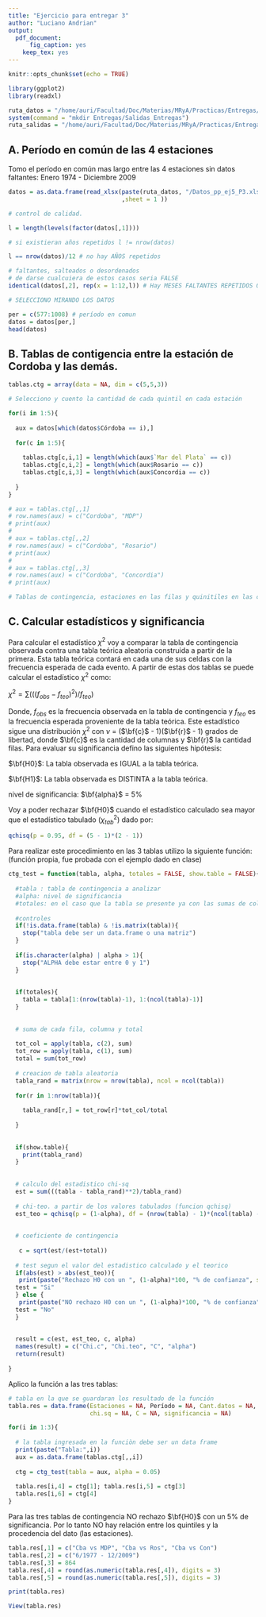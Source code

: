 ```yaml
---
title: "Ejercicio para entregar 3"
author: "Luciano Andrian"
output:
  pdf_document: 
      fig_caption: yes
    keep_tex: yes
---
```


  <style>
p.caption {
  font-size: 0.9em;
}
</style>

```r
knitr::opts_chunk$set(echo = TRUE)
```

```r
library(ggplot2)
library(readxl)
```

```r
ruta_datos = "/home/auri/Facultad/Doc/Materias/MRyA/Practicas/Entregas/"
system(command = "mkdir Entregas/Salidas_Entregas") 
ruta_salidas = "/home/auri/Facultad/Doc/Materias/MRyA/Practicas/Entregas/Salidas_Entregas" 
```


## A. Período en común de las 4 estaciones

Tomo el período en común mas largo entre las 4 estaciones sin datos faltantes: Enero 1974 - Diciembre 2009

```r
datos = as.data.frame(read_xlsx(paste(ruta_datos, "/Datos_pp_ej5_P3.xlsx", sep = "")
                                ,sheet = 1 ))

# control de calidad.

l = length(levels(factor(datos[,1])))

# si existieran años repetidos l != nrow(datos)

l == nrow(datos)/12 # no hay AÑOS repetidos

# faltantes, salteados o desordenados
# de darse cualcuiera de estos casos seria FALSE
identical(datos[,2], rep(x = 1:12,l)) # Hay MESES FALTANTES REPETIDOS O SALTEADOS.

# SELECCIONO MIRANDO LOS DATOS

```

```r
per = c(577:1008) # período en comun
datos = datos[per,]
head(datos)
```

## B. Tablas de contigencia entre la estación de Cordoba y las demás.

```r
tablas.ctg = array(data = NA, dim = c(5,5,3))

# Selecciono y cuento la cantidad de cada quintil en cada estación

for(i in 1:5){
  
  aux = datos[which(datos$Córdoba == i),]
  
  for(c in 1:5){
    
    tablas.ctg[c,i,1] = length(which(aux$`Mar del Plata` == c))
    tablas.ctg[c,i,2] = length(which(aux$Rosario == c))
    tablas.ctg[c,i,3] = length(which(aux$Concordia == c))
    
  }
}

```

```r
# aux = tablas.ctg[,,1]
# row.names(aux) = c("Cordoba", "MDP")
# print(aux)
# 
# aux = tablas.ctg[,,2]
# row.names(aux) = c("Cordoba", "Rosario")
# print(aux)
# 
# aux = tablas.ctg[,,3]
# row.names(aux) = c("Cordoba", "Concordia")
# print(aux)

# Tablas de contingencia, estaciones en las filas y quinitiles en las columnas.

```


## C. Calcular estadísticos y significancia

Para calcular el estadístico $\chi^2$ voy a comparar la tabla de contingencia observada contra una tabla teórica aleatoria construida a partir de la primera. Esta tabla teórica contará en cada una de sus celdas con la frecuencia esperada de cada evento. A partir de estas dos tablas se puede calcular el estadístico $\chi^2$ como:

$\chi^2 = \sum(((f_{obs} - f_{teo})^2)/f_{teo})$

Donde, $f_{obs}$ es la frecuencia observada en la tabla de contingencia y $f_{teo}$ es la frecuencia esperada proveniente de la tabla teórica. 
Este estadístico sigue una distribución $\chi^2$ con $\nu$ = ($\bf{c}$ - 1)($\bf{r}$ - 1) grados de libertad, donde $\bf{c}$ es la cantidad de columnas y $\bf{r}$ la cantidad filas. Para evaluar su significancia defino las siguientes hipótesis:

$\bf{H0}$: La tabla observada es  IGUAL a la tabla teórica.  

$\bf{H1}$: La tabla observada es DISTINTA a la tabla teórica.

nivel de significancia: $\bf{alpha}$ = 5%

Voy a poder rechazar $\bf{H0}$ cuando el estadístico calculado sea mayor que el estadístico tabulado ($\chi_{tab}^2$) dado por:
```r
qchisq(p = 0.95, df = (5 - 1)*(2 - 1))
```

 Para realizar este procedimiento en las 3 tablas utilizo la siguiente función:
 (función propia, fue probada con el ejemplo dado en clase)

```r
ctg_test = function(tabla, alpha, totales = FALSE, show.table = FALSE){
  
  #tabla : tabla de contingencia a analizar
  #alpha: nivel de significancia
  #totales: en el caso que la tabla se presente ya con las sumas de columnas y filas
  
  #controles
  if(!is.data.frame(tabla) & !is.matrix(tabla)){
    stop("tabla debe ser un data.frame o una matriz")
  }
  
  if(is.character(alpha) | alpha > 1){
    stop("ALPHA debe estar entre 0 y 1")
  }
  
  
  if(totales){
    tabla = tabla[1:(nrow(tabla)-1), 1:(ncol(tabla)-1)]
  } 
  
  
  # suma de cada fila, columna y total
  
  tot_col = apply(tabla, c(2), sum)
  tot_row = apply(tabla, c(1), sum)
  total = sum(tot_row)
  
  # creacion de tabla aleatoria
  tabla_rand = matrix(nrow = nrow(tabla), ncol = ncol(tabla))
  
  for(r in 1:nrow(tabla)){
    
    tabla_rand[r,] = tot_row[r]*tot_col/total
   
  }
  
  
  if(show.table){
    print(tabla_rand)
  }
  
  
  # calculo del estadistico chi-sq
  est = sum(((tabla - tabla_rand)**2)/tabla_rand)
  
  # chi-teo. a partir de los valores tabulados (funcion qchisq)
  est_teo = qchisq(p = (1-alpha), df = (nrow(tabla) - 1)*(ncol(tabla) - 1))
  
  
  # coeficiente de contingencia 
  
   c = sqrt(est/(est+total)) 
  
  # test segun el valor del estadistico calculado y el teorico
  if(abs(est) > abs(est_teo)){
   print(paste("Rechazo H0 con un ", (1-alpha)*100, "% de confianza", sep = ""), quote = F)
  test = "Si"
  } else {
   print(paste("NO rechazo H0 con un ", (1-alpha)*100, "% de confianza", sep = ""), quote = F)
  test = "No"
  }
  
  
  result = c(est, est_teo, c, alpha)
  names(result) = c("Chi.c", "Chi.teo", "C", "alpha")
  return(result) 
  
}

```



Aplico la función a las tres tablas:

```r

# tabla en la que se guardaran los resultado de la función
tabla.res = data.frame(Estaciones = NA, Período = NA, Cant.datos = NA,
                       chi.sq = NA, C = NA, significancia = NA)

for(i in 1:3){
  
  # la tabla ingresada en la funciòn debe ser un data frame
  print(paste("Tabla:",i))
  aux = as.data.frame(tablas.ctg[,,i]) 
  
  ctg = ctg_test(tabla = aux, alpha = 0.05)
  
  tabla.res[i,4] = ctg[1]; tabla.res[i,5] = ctg[3]
  tabla.res[i,6] = ctg[4]
}

```


Para las tres tablas de contingencia NO rechazo $\bf{H0}$ con un 5% de significancia. Por lo tanto NO hay relación entre los quintiles y la procedencia del dato (las estaciones).

```r
tabla.res[,1] = c("Cba vs MDP", "Cba vs Ros", "Cba vs Con")
tabla.res[,2] = c("6/1977 - 12/2009")
tabla.res[,3] = 864
tabla.res[,4] = round(as.numeric(tabla.res[,4]), digits = 3)
tabla.res[,5] = round(as.numeric(tabla.res[,5]), digits = 3)

print(tabla.res)

View(tabla.res)
```






 
 

